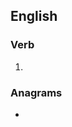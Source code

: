 ==English==

===Verb===
{{head|en|verb form}}

# {{en-past of|reanimate}}

===Anagrams===
* {{anagrams|en|a=aadeeimnrt|Artemidean}}